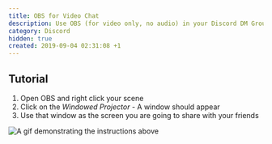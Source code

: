 ```yaml
---
title: OBS for Video Chat
description: Use OBS (for video only, no audio) in your Discord DM Group or a Discord Server Video chat to share your augment your video stream
category: Discord
hidden: true
created: 2019-09-04 02:31:08 +1
---
```



## Tutorial
1. Open OBS and right click your scene
2. Click on the _Windowed Projector_
		- A window should appear
3. Use that window as the screen you are going to share with your friends

<img src={obsGif} alt="A gif demonstrating the instructions above" />
